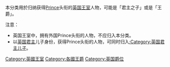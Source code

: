 本分类用於归纳获得[[Prince|Prince]]头衔的[[英国王室|英国王室]]人物，可能是「君主之子」或是「王爵」。

注意：
*英国王室中，拥有外国Prince头衔的人物，不应归入本分类。
*以[[英国君主|英国君主]]儿子身份，获得Prince头衔的人物，可同时归入[[:Category:英国君主儿子|:Category:英国君主儿子]]。

{{Commons category|English and British princes|英國王子}}

[[Category:英國王室|Category:英國王室]]
[[Category:各國王爵|Category:各國王爵]]
[[Category:英国爵位|Category:英国爵位]]